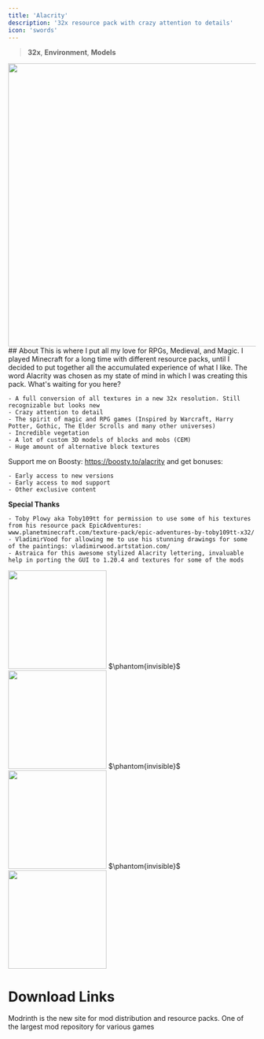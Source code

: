 ```yaml
---
title: 'Alacrity'
description: '32x resource pack with crazy attention to details'
icon: 'swords'
---
```


> <Icon icon="display" iconType="regular" /> **32x**, <Icon icon="sun-bright" iconType="regular" /> **Environment**, <Icon icon="layer-group" iconType="regular" /> **Models**

<img width="575" noZoom src="/images/alacrity-banner.png" />
## About 
This is where I put all my love for RPGs, Medieval, and Magic. I played Minecraft for a long time with different resource packs, until I decided to put together all the accumulated experience of what I like. The word Alacrity was chosen as my state of mind in which I was creating this pack. What's waiting for you here?


    - A full conversion of all textures in a new 32x resolution. Still recognizable but looks new
    - Crazy attention to detail
    - The spirit of magic and RPG games (Inspired by Warcraft, Harry Potter, Gothic, The Elder Scrolls and many other universes)
    - Incredible vegetation
    - A lot of custom 3D models of blocks and mobs (CEM)
    - Huge amount of alternative block textures

Support me on Boosty: https://boosty.to/alacrity and get bonuses:

    - Early access to new versions
    - Early access to mod support
    - Other exclusive content

**Special Thanks**

    - Toby Plowy aka Toby109tt for permission to use some of his textures from his resource pack EpicAdventures: www.planetminecraft.com/texture-pack/epic-adventures-by-toby109tt-x32/
    - VladimirVood for allowing me to use his stunning drawings for some of the paintings: vladimirwood.artstation.com/
    - Astraica for this awesome stylized Alacrity lettering, invaluable help in porting the GUI to 1.20.4 and textures for some of the mods

<Frame>
<img height="200" noZoom src="/images/alacrity-1.png" />
</Frame>
$\phantom{invisible}$
<Frame>
<img height="200" noZoom src="/images/alacrity-2.png" />
</Frame>
$\phantom{invisible}$
<Frame>
<img height="200" noZoom src="/images/alacrity-3.png" />
</Frame>
$\phantom{invisible}$
<Frame>
<img height="200" noZoom src="/images/alacrity-4.png" />
</Frame>

# Download Links

<CardGroup cols={2}>
  <Card 
    title="Modrinth Download Link"
    icon= "download"
    href="https://modrinth.com/resourcepack/alacrity"
  >
    Modrinth is the new site for mod distribution and resource packs.
  </Card>
  <Card
    title="Curseforge Download Link"
    icon="download"
    href="https://www.curseforge.com/minecraft/texture-packs/alacrity"
  >
    One of the largest mod repository for various games
  </Card>
</CardGroup>